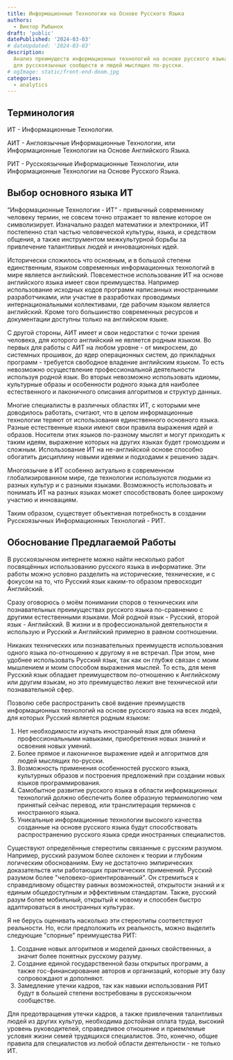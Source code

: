 ```yaml
---
title: Информационные Технологии на Основе Русского Языка
authors:
  - Виктор Рыбынок
draft: 'public'
datePublished: '2024-03-03'
# dateUpdated: '2024-03-03'
description:
  Анализ преимуществ информационных технологий на основе русского языка
  для русскоязычных сообществ и людей мыслящих по-русски.
# ogImage: static/front-end-doom.jpg
categories:
  - analytics
---
```


## Терминология

ИТ - Информационные Технологии.

АИТ - Англоязычные Информационные Технологии, или Информационные Технологии на
Основе Английского Языка.

РИТ - Русскоязычные Информационные Технологии, или Информационные Технологии на
Основе Русского Языка.

## Выбор основного языка ИТ

“Информационные Технологии - ИТ” - привычный современному человеку термин, не
совсем точно отражает то явление которое он символизирует. Изначально раздел
математики и электроники, ИТ постепенно стал частью человеческой культуры,
языка, и средством общения, а также инструментом межкультурной борьбы за
привлечение талантливых людей и инновационных идей.

Исторически сложилось что основным, и в большой степени единственным, языком
современных информационных технологий в мире является английский. Повсеместное
использование ИТ на основе английского языка имеет свои преимущества. Например
использование исходных кодов программ написанных иностранными разработчиками,
или участие в разработках проводимых интернациональными коллективами, где
рабочим языком является английский. Кроме того большинство современных ресурсов
и документации доступны только на английском языке.

С другой стороны, АИТ имеет и свои недостатки с точки зрения человека, для
которого английский не является родным языком. Во первых для работы с АИТ на
любом уровне - от микросхем, до системных прошивок, до ядер операционных систем,
до прикладных программ - требуется свободное владение английским языком. То есть
невозможно осуществление профессиональной деятельности используя родной язык. Во
вторых невозможно использовать идиомы, культурные образы и особенности родного
языка для наиболее естественного и лаконичного описания алгоритмов и структур
данных.

Многие специалисты в различных областях ИТ, с которыми мне доводилось работать,
считают, что в целом информационные технологии теряют от использования
единственного основного языка. Разные естественные языки имеют свои правила
выражения идей и образов. Носители этих языков по-разному мыслят и могут
приходить к таким идеям, выражение которых на других языках будет громоздким и
сложным. Использование ИТ на не-английской основе способно обогатить дисциплину
новыми идеями и подходами к решению задач.

Многоязычие в ИТ особенно актуально в современном глобализированном мире, где
технологии используются людьми из разных культур и с разными
языками. Возможность использовать и понимать ИТ на разных языках может
способствовать более широкому участию и инновациям.

Таким образом, существует объективная потребность в создании Русскоязычных
Информационных Технологий - РИТ.

## Обоснование Предлагаемой Работы

В русскоязычном интернете можно найти несколько работ посвящённых использованию
русского языка в информатике. Эти работы можно условно разделить на
исторические, технические, и с фокусом на то, что Русский язык каким-то образом
превосходит Английский.

Сразу оговорюсь о моём понимании споров о технических или познавательных
преимуществах русского языка по-сравнению с другими естественными языками. Мой
родной язык - Русский, второй язык - Английский. В жизни и в профессиональной
деятельности я использую и Русский и Английский примерно в равном соотношении.

Никаких технических или познавательных преимуществ использования одного языка
по-отношению к другому я не встречал. При этом, мне удобнее использовать Русский
язык, так как он глубже связан с моим мышлением и моим способом выражения
мыслей. То есть, для меня Русский язык обладает преимуществом по-отношению к
Английскому или другим языкам, но это преимущество лежит вне технической или
познавательной сфер.

Позволю себе распространить своё видение преимуществ информационных технологий
на основе русского языка на всех людей, для которых Русский является родным
языком:

1. Нет необходимости изучать иностранный язык для обмена профессиональными
   навыками, приобретения новых знаний и освоения новых умений.
1. Более прямое и лаконичное выражение идей и алгоритмов для людей мыслящих
   по-русски.
1. Возможность применения особенностей русского языка, культурных образов и
   построения предложений при создании новых языков программирования.
1. Самобытное развитие русского языка в области информационных технологий должно
   обеспечить более образную терминологию чем принятый сейчас перевод, или
   транслитерация терминов с иностранного языка.
1. Уникальные информационные технологии высокого качества созданные на основе
   русского языка будут способствовать распространению русского языка среди
   иностранных специалистов.

Существуют определённые стереотипы связанные с русским разумом. Например,
русский разумом более склонен к теории и глубоким логическим обоснованиям. Ему
не достаточно эмпирических доказательств или работающих практических
применений. Русский разумом более "человеко-ориентированный". Он стремиться к
справедливому обществу равных возможностей, открытости знаний и к единым
общедоступным и эффективным стандартам. Также, русский разум более мобильный,
открытый к новому и способен быстро адаптироваться в иностранных культурах.

Я не берусь оценивать насколько эти стереотипы соответствуют реальности. Но,
если предположить их реальность, можно выделить следующие "спорные"
преимущества РИТ:

1. Создание новых алгоритмов и моделей данных свойственных, а значит более
   понятных русскому разуму.
1. Создание единой государственной базы открытых программ, а также
   гос-финансирование авторов и организаций, которые эту базу сопровождают и
   дополняют.
1. Замедление утечки кадров, так как навыки использования РИТ будут в большей
   степени востребованы в русскоязычном сообществе.

Для предотвращения утечки кадров, а также привлечения талантливых людей из
других культур, необходима достойная оплата труда, высокий уровень
руководителей, справедливое отношение и приемлемые условия жизни семей
трудящихся специалистов. Это, конечно, общие правила для специалистов из любой
области деятельности - не только ИТ.
